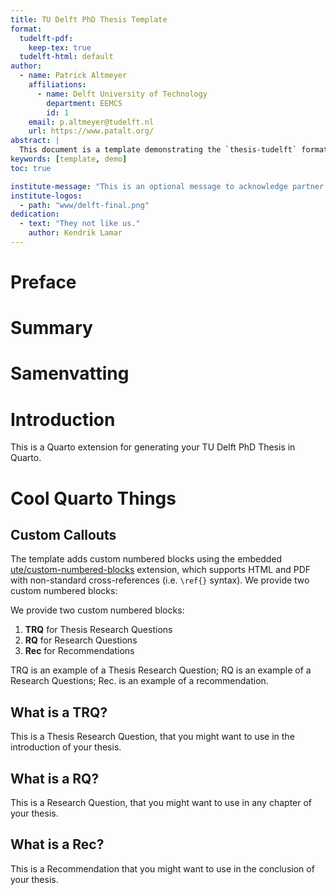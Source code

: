 ```yaml
---
title: TU Delft PhD Thesis Template
format:
  tudelft-pdf:
    keep-tex: true
  tudelft-html: default
author:
  - name: Patrick Altmeyer
    affiliations:
      - name: Delft University of Technology
        department: EEMCS
        id: 1
    email: p.altmeyer@tudelft.nl
    url: https://www.patalt.org/
abstract: |
  This document is a template demonstrating the `thesis-tudelft` format.
keywords: [template, demo]
toc: true

institute-message: "This is an optional message to acknowledge partner institutes."
institute-logos:
  - path: "www/delft-final.png"
dedication:
  - text: "They not like us."
    author: Kendrik Lamar
---
```


# Preface {.unnumbered}

# Summary {.unnumbered}

# Samenvatting {.unnumbered}

\pagebreak
\mainmatter

# Introduction

This is a Quarto extension for generating your TU Delft PhD Thesis in Quarto.

# Cool Quarto Things

## Custom Callouts 

<!-- TODO: Adapt when possible -->

The template adds custom numbered blocks using the embedded [ute/custom-numbered-blocks](https://github.com/ute/custom-numbered-blocks) extension, which supports HTML and PDF with non-standard cross-references (i.e. `\ref{}` syntax). We provide two custom numbered blocks:

We provide two custom numbered blocks:

1. **TRQ** for Thesis Research Questions
2. **RQ** for Research Questions
3. **Rec** for Recommendations

TRQ \ref{trq:what} is an example of a Thesis Research Question; RQ \ref{rq:what} is an example of a Research Questions; Rec. \ref{rec:what} is an example of a recommendation. 

::: {.TRQ #trq:what}

## What is a TRQ?

This is a Thesis Research Question, that you might want to use in the introduction of your thesis.

:::

::: {.RQ #rq:what}

## What is a RQ?

This is a Research Question, that you might want to use in any chapter of your thesis.

:::

::: {.Rec #rec:what}

## What is a Rec?

This is a Recommendation that you might want to use in the conclusion of your thesis.

:::
